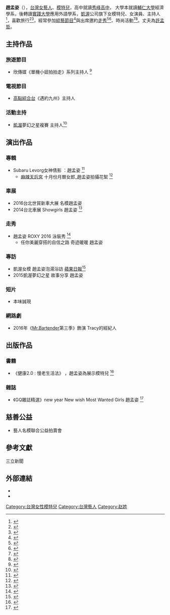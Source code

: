 {{Infobox model
| name          = 趙孟姿
| image         = File:Bernice Zhao and Sony Cyber-shot DSC-KW11 20141029.png
| imagesize     =  
| caption       = 
| 本名     = 趙孟姿
| birthdate     = {{Birth_date_and_age|1986|10|11}} <ref>{{cite web|url=http://www.zgshcgv.com/zhainannvshen/1387.html|title=趙孟姿(Bernice)的简介|author=宅男女神排行榜|publisher=宅男女神|accessdate=2016-12-05|archive-date=2017-03-01|archive-url=https://web.archive.org/web/20170301180546/http://www.zgshcgv.com/zhainannvshen/1387.html|dead-url=no}}</ref>
| location      = {{ROC}} [[台灣|台灣]]
| deathdate     = 
| deathplace    = 
|職業 = [[模特兒|模特兒]]、[[主持人|主持人]]
| nickname      = 孟孟
|語言 = [[國語|國語]]、[[英語|英語]]
|教育程度 = [[實踐大學|實踐大學]]應用外語學系 
| height        = 175公分
| weight        = 53公斤
| haircolor     = 黑色
| eyecolor      = 黑色
| measurements  = 
| dress size    = 
| shoesize      = 38EU
| 經紀公司        = [[凱渥模特兒經紀公司|凱渥模特兒經紀公司]]
| alias(es)     = 
| spouse        = {{marriage|[[許孟哲|許孟哲]]|2019}}
| 親屬          =  1女
| homepage      =  [https://www.facebook.com/chaochao1011/ 趙孟姿Facebook專頁]
}}
'''趙孟姿'''（{{bd|1986年|10月11日|catIdx=Z趙}}），[[台灣|台灣]][[女藝人|女藝人]]、[[模特兒|模特兒]]，高中就讀[[秀峰高中|秀峰高中]]， 大學本就讀[[輔仁大學|輔仁大學]]經濟學系，後轉讀[[實踐大學|實踐大學]]應用外語學系，[[凱渥|凱渥]]公司旗下女模特兒、女演員、主持人<ref>{{cite web|url=http://www.catwalk.com.tw/modelsInfo.php?i=89&c1=&c2=&s=F|title=趙孟姿凱渥女藝人資料|publisher=凱渥|date=2012-07-08|access-date=2017-01-01|archive-date=2020-08-13|archive-url=https://web.archive.org/web/20200813115908/http://www.catwalk.com.tw/modelsInfo.php?i=89&c1=&c2=&s=F|dead-url=no}}</ref>，喜歡旅行<ref>{{cite web|url=http://www.ettoday.net/news/20161012/763067.htm|title=ETtoday：冒險甜模趙孟姿「給自己勇氣」日本獨身探險愛上一個人|publisher=ETtoday|date=2016-10-12|accessdate=2017-01-01|archive-date=2017-01-01|archive-url=https://web.archive.org/web/20170101232056/http://www.ettoday.net/news/20161012/763067.htm|dead-url=no}}</ref><ref>{{cite web|url=http://star.ettoday.net/news/844680|title=ETtoday：甜模趙孟姿許「新年願望」　想去青藏高原脫長裙…奔放！|publisher=ETtoday|date=2017-01-30|accessdate=2017-01-30|archive-date=2017-01-30|archive-url=https://web.archive.org/web/20170130130847/http://star.ettoday.net/news/844680|dead-url=no}}</ref>，經常參加[[綜藝節目|綜藝節目]]<ref name="chinatimes20150212">{{cite web|url=http://photo.chinatimes.com/cn/20150212011779-260808|title=中時電子報：《今日她最正》趙孟姿參加綜藝節目的風采|publisher=中時電子報|date=2015-02-12|quote=（生日：10.11）}}</ref>與出席邀約[[走秀|走秀]]<ref>{{cite web|url=http://news.ltn.com.tw/news/consumer/paper/921354|title=自由時報：名模趙孟姿 展秀 海瑞溫斯頓The Incredibles頂級珠寶系列|publisher=自由時報|date=2015-10-06|accessdate=2017-01-05|archive-date=2017-01-03|archive-url=https://web.archive.org/web/20170103002542/http://news.ltn.com.tw/news/consumer/paper/921354|dead-url=no}}</ref><ref>{{cite web|url=http://www.idn.com.tw/idn_car/article_content.php?artid=2134|title=自立晚報：MAZDA車展名模陣容  凱渥名模趙孟姿 現身台北新車大展|publisher=自立晚報|date=2014-11-14|accessdate=2017-01-05|archive-date=2017-01-02|archive-url=https://web.archive.org/web/20170102172747/http://www.idn.com.tw/idn_car/article_content.php?artid=2134|dead-url=no}}</ref>、時尚活動<ref>{{cite web|url=http://www.nownews.com/n/2015/09/08/1807807|title=NOW news：名模趙孟姿偕同調酒教父國際首席義大利調酒師Fabio出席與國內六大頂尖調酒師見面|publisher=NOW news|date=2015-09-08|accessdate=2017-01-05|archive-date=2017-01-03|archive-url=https://web.archive.org/web/20170103002733/http://www.nownews.com/n/2015/09/08/1807807|dead-url=no}}</ref><ref>{{cite web|url=http://www.setn.com/photos.aspx?ProjectID=2776|title=三立新聞網：名模趙孟姿 鄒寧恩 性感玩直播|publisher=三立新聞網|date=2016-12-26|accessdate=2017-01-05|archive-date=2017-01-03|archive-url=https://web.archive.org/web/20170103003622/http://www.setn.com/photos.aspx?ProjectID=2776|dead-url=no}}</ref>。丈夫為[[許孟哲|許孟哲]]。

==主持作品==
=== 旅遊節目 ===
*欣傳媒《單機小妞拍拍走》系列主持人  <ref>{{cite web|url=https://www.youtube.com/watch?v=b_FaS5hj2I8&index=5&list=PL67I-pokNNZPoGA8x0eWJhQQvxidavh9I|title=XTV《單機小妞拍拍走系列》主持人趙孟姿|publisher=XinMedia 欣傳媒|date=2012-09-04}}</ref>

=== 電視節目 ===
*[[高點綜合台|高點綜合台]]《遇約九州》主持人

=== 活動主持 ===
*[[凱渥|凱渥]]夢幻之星複賽 主持人<ref>{{cite web|url=http://www.appledaily.com.tw/realtimenews/article/new/20140804/445883/|title=蘋果娛樂新聞：名模趙孟姿和廣播人陳相甫主持《夢幻之星》複賽|publisher=蘋果娛樂新聞|date=2014-08-04|accessdate=2017-01-05|archive-date=2017-01-03|archive-url=https://web.archive.org/web/20170103002233/http://www.appledaily.com.tw/realtimenews/article/new/20140804/445883/|dead-url=no}}</ref>

== 演出作品 ==
===專輯===
*Subaru Levorg女神倩影 ：趙孟姿 <ref>{{cite web|url=https://www.youtube.com/watch?v=pWFWPAoef7A|title=Subaru Levorg女神倩影 ：趙孟姿|publisher=行車紀錄趣|date=2015-12-21}}</ref>
**[[麻辣天后宮|麻辣天后宮]] 十月份月曆女郎_趙孟姿拍攝花絮 <ref>{{cite web|url=https://www.youtube.com/watch?v=GIHEvpjdWPQ|title=麻辣天后宮十月份月曆女郎_趙孟姿拍攝花絮|publisher=Elros Inglorion Ron|date=2012-10-10}}</ref>
===車展===
*2016台北世貿新車大展 名模趙孟姿
*2014台北車展 Showgirls 趙孟姿 <ref>{{cite web|url=https://www.youtube.com/watch?v=cDyMSrv5SOo|title=2014台北車展 Showgirls 趙孟姿|publisher=行車紀錄趣|date=2013-11-15}}</ref>
===走秀===
*趙孟姿 ROXY 2016 泳裝秀 <ref>{{cite web|url=http://v.youku.com/v_show/id_XMTcyODgwNjA2NA==.html|title=趙孟姿 ROXY 2016泳裝秀|publisher=ROXY|date=2016-07-21|accessdate=2017-01-02|archive-date=2017-01-03|archive-url=https://web.archive.org/web/20170103004125/http://v.youku.com/v_show/id_XMTcyODgwNjA2NA==.html|dead-url=no}}</ref>
**任你美麗穿搭的自信之路 奇迹暖暖 趙孟姿
===專訪===
*凱渥女模 趙孟姿泡湯浴訪 [[蘋果日報_(台灣)|蘋果日報]]<ref>{{cite web|url=https://www.youtube.com/watch?v=U8We3QLAfRQ|title=蘋果日報：凱渥女模 趙孟姿泡湯浴訪|publisher=蘋果日報|date=2012-12-08}}</ref>
*2015凱渥夢幻之星 故事分享 趙孟姿
===短片===
*本味誠現

===網路劇===
*2016年《[[Mr.Bartender|Mr.Bartender]]第三季》飾演 Tracy的經紀人

== 出版作品 ==
===書籍===
*《健康2.0 : 慢老生活法》 ，趙孟姿為展示模特兒 <ref>{{cite web|url=https://books.google.com.tw/books?id=pXEkCwAAQBAJ&pg=PA30&dq=%22%E8%B6%99%E5%AD%9F%E5%A7%BF%22+-inpublisher:icon&hl=zh-TW&sa=X&ved=0ahUKEwjjiMW6_aLRAhUBuhoKHdijBrwQ6AEIGjAA#v=onepage&q=%22%E8%B6%99%E5%AD%9F%E5%A7%BF%22%20-inpublisher%3Aicon&f=false|title=《健康2.0 : 慢老生活法》書籍 ，趙孟姿展示模特兒|publisher=英特發股份有限公司|date=2014-04-01|accessdate=2017-01-02|archive-date=2017-01-02|archive-url=https://web.archive.org/web/20170102171816/https://books.google.com.tw/books?id=pXEkCwAAQBAJ&pg=PA30&dq=%22%E8%B6%99%E5%AD%9F%E5%A7%BF%22+-inpublisher:icon&hl=zh-TW&sa=X&ved=0ahUKEwjjiMW6_aLRAhUBuhoKHdijBrwQ6AEIGjAA#v=onepage&q=%22%E8%B6%99%E5%AD%9F%E5%A7%BF%22%20-inpublisher%3Aicon&f=false|dead-url=no}}</ref>

===雜誌===
*《GQ雜誌精選》new year New wish Most Wanted Girls 趙孟姿 <ref>{{cite web|url=http://www.nownews.com/n/2012/02/13/147865|title=《GQ雜誌精選》new year New wish Most Wanted Girls 趙孟姿|publisher=GQ雜誌|date=2012-02-13|accessdate=2017-01-05|archive-date=2017-01-03|archive-url=https://web.archive.org/web/20170103002841/http://www.nownews.com/n/2012/02/13/147865|dead-url=no}}</ref>

== 慈善公益 ==
*藝人名模聯合公益拍賣會

==參考文獻==
{{reflist|[https://www.setn.com/News.aspx?NewsID=697009 求婚後沒避孕一次中！趙孟姿懷孕4個月藏肚…讚許孟哲貼心]}}三立新聞

==外部連結==
*{{Facebook|chaochao1011/|趙孟姿}}
*{{instagram|chaochao1011|趙孟姿}}

[[Category:台灣女性模特兒|Category:台灣女性模特兒]]
[[Category:台灣藝人|Category:台灣藝人]]
[[Category:赵姓|Category:赵姓]]